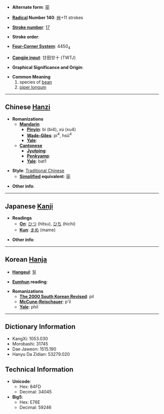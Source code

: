 * '''Alternate form''': [[荜]]

* '''[[Wiktionary:Chinese radical index| Radical]] Number 140''': [[Wiktionary:Chinese radical index 艸|艸]]+11 strokes

* '''[[Wiktionary:Chinese total strokes index|Stroke number]]''': [[Wiktionary:Chinese total strokes index 17|17]]

* '''Stroke order''': 

* '''[[Wiktionary:Chinese four corner index|Four-Corner System]]''': 4450<sub>4</sub>

* '''[[Wiktionary:Chinese Cangjie index|Cangjie input]]''': 廿田廿十 (TWTJ)

* '''Graphical Significance and Origin''': 

* '''Common Meaning'''
*#species of [[bean]]
*# [[piper longum]]<!-- original "piper longtum" seemed to be an error -->

----

== Chinese [[Hanzi]] ==

* '''Romanizations'''
** '''[[Mandarin]]'''
*** '''[[Pinyin]]''': bì (bi4), xù (xu4)
*** '''[[Wade-Giles]]''': pi<sup>4</sup>, hsü<sup>4</sup>
*** '''[[Yale]]''': 
** '''[[Cantonese]]'''
*** '''[[Jyutping]]''':
*** '''[[Penkyamp]]''': 
*** '''[[Yale]]''': bat1

* '''Style''': [[Traditional Chinese]] 
** '''[[Simplified Chinese|Simplified]] equivalent''': [[荜]]

* '''Other info''': 

----

== Japanese [[Kanji]] ==

* '''Readings'''
** '''[[On]]''': [[ひつ]] (hitsu), [[ひち]] (hichi)
** '''[[Kun]]''': [[まめ]] (mame)

* '''Other info''':  

----

== Korean [[Hanja]] ==

* '''[[Hangeul]]''': [[필]]

* '''[[Eumhun]] reading''': 

* '''Romanizations'''
** '''[[The 2000 South Korean Revised Romanization|The 2000 South Korean Revised]]''': pil
** '''[[McCune-Reischauer]]''': p'il
** '''[[Yale]]''': phil

----

== Dictionary Information ==

* KangXi: 1053.030
* Morobashi: 31745
* Dae Jaweon: 1515.190
* Hanyu Da Zidian: 53279.020

== Technical Information ==

* '''Unicode''':
** Hex: 84FD
** Decimal: 34045
* '''Big5''':
** Hex: E76E
** Decimal: 59246